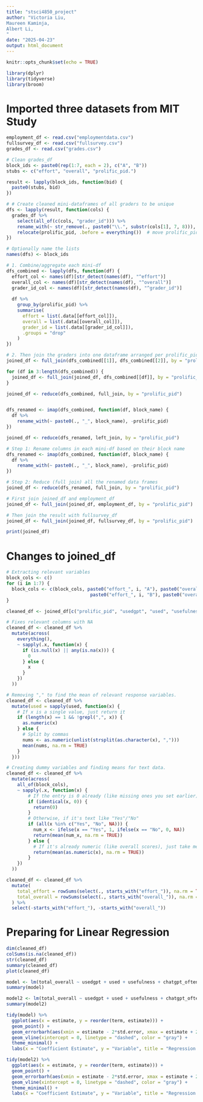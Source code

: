 ```yaml
---
title: "stsci4850_project"
author: "Victoria Liu,
Maureen Kaminja,
Albert Li,
"
date: "2025-04-23"
output: html_document
---
```


```r
knitr::opts_chunk$set(echo = TRUE)

library(dplyr)
library(tidyverse)
library(broom)

```

# Imported three datasets from MIT Study
```r
employment_df <- read.csv("employmentdata.csv")
fullsurvey_df <- read.csv("fullsurvey.csv")
grades_df <- read.csv("grades.csv")
```

```r
# Clean grades_df
block_ids <- paste0(rep(1:7, each = 2), c("A", "B"))
stubs <- c("effort", "overall", "prolific_pid.")

result <- lapply(block_ids, function(bid) {
  paste0(stubs, bid)
})

# # Create cleaned mini-dataframes of all graders to be unique
dfs <- lapply(result, function(cols) {
  grades_df %>%
    select(all_of(c(cols, "grader_id"))) %>%
    rename_with(~ str_remove(., paste0("\\.", substr(cols[1], 7, 8))), all_of(cols)) %>%  # remove .1A, .1B, etc
    relocate(prolific_pid, .before = everything())  # move prolific_pid to first. makes easier to work with. 
})

# Optionally name the lists
names(dfs) <- block_ids

# 1. Combine/aggregate each mini-df
dfs_combined <- lapply(dfs, function(df) {
  effort_col <- names(df)[str_detect(names(df), "^effort")]
  overall_col <- names(df)[str_detect(names(df), "^overall")]
  grader_id_col <- names(df)[str_detect(names(df), "^grader_id")]
  
  df %>%
    group_by(prolific_pid) %>%
    summarise(
      effort = list(.data[[effort_col]]),
      overall = list(.data[[overall_col]]),
      grader_id = list(.data[[grader_id_col]]),
      .groups = "drop"
    )
})

# 2. Then join the graders into one dataframe arranged per prolific_pid
joined_df <- full_join(dfs_combined[[1]], dfs_combined[[2]], by = "prolific_pid")

for (df in 3:length(dfs_combined)) {
  joined_df <- full_join(joined_df, dfs_combined[[df]], by = "prolific_pid")
}

joined_df <- reduce(dfs_combined, full_join, by = "prolific_pid")


dfs_renamed <- imap(dfs_combined, function(df, block_name) {
  df %>%
    rename_with(~ paste0(., "_", block_name), -prolific_pid)
})

joined_df <- reduce(dfs_renamed, left_join, by = "prolific_pid")

# Step 1: Rename columns in each mini-df based on their block name
dfs_renamed <- imap(dfs_combined, function(df, block_name) {
  df %>%
    rename_with(~ paste0(., "_", block_name), -prolific_pid)
})

# Step 2: Reduce (full join) all the renamed data frames
joined_df <- reduce(dfs_renamed, full_join, by = "prolific_pid")

# First join joined_df and employment_df
joined_df <- full_join(joined_df, employment_df, by = "prolific_pid")

# Then join the result with fullsurvey_df
joined_df <- full_join(joined_df, fullsurvey_df, by = "prolific_pid")

print(joined_df)
```

# Changes to joined_df
```r
# Extracting relevant variables 
block_cols <- c()
for (i in 1:7) {
  block_cols <- c(block_cols, paste0("effort_", i, "A"), paste0("overall_", i, "A"),
                               paste0("effort_", i, "B"), paste0("overall_", i, "B"))
}

cleaned_df <- joined_df[c("prolific_pid", "usedgpt", "used", "usefulness", "chatgpt_often", "empstat.x", block_cols)]

# Fixes relevant columns with NA
cleaned_df <- cleaned_df %>%
  mutate(across(
    everything(),
    ~ sapply(.x, function(x) {
      if (is.null(x) || any(is.na(x))) {
        0
      } else {
        x
      }
    })
  ))

```

```r
# Removing "," to find the mean of relevant response variables.
cleaned_df <- cleaned_df %>%
  mutate(used = sapply(used, function(x) {
    # If x is a single value, just return it
    if (length(x) == 1 && !grepl(",", x)) {
      as.numeric(x)
    } else {
      # Split by commas
      nums <- as.numeric(unlist(strsplit(as.character(x), ",")))
      mean(nums, na.rm = TRUE)
    }
  }))
```

```r
# Creating dummy variables and finding means for text data.
cleaned_df <- cleaned_df %>%
  mutate(across(
    all_of(block_cols),
    ~ sapply(.x, function(x) {
        # If the entry is 0 already (like missing ones you set earlier), just keep it
        if (identical(x, 0)) {
          return(0)
        }
        # Otherwise, if it's text like "Yes"/"No"
        if (all(x %in% c("Yes", "No", NA))) {
          num_x <- ifelse(x == "Yes", 1, ifelse(x == "No", 0, NA))
          return(mean(num_x, na.rm = TRUE))
        } else {
          # If it's already numeric (like overall scores), just take mean
          return(mean(as.numeric(x), na.rm = TRUE))
        }
    })
  ))
```

```r
cleaned_df <- cleaned_df %>%
  mutate(
    total_effort = rowSums(select(., starts_with("effort_")), na.rm = TRUE),
    total_overall = rowSums(select(., starts_with("overall_")), na.rm = TRUE)
  ) %>%
  select(-starts_with("effort_"), -starts_with("overall_"))
```

# Preparing for Linear Regression
```r
dim(cleaned_df)
colSums(is.na(cleaned_df))
str(cleaned_df)
summary(cleaned_df)
plot(cleaned_df)
```

```r
model <- lm(total_overall ~ usedgpt + used + usefulness + chatgpt_often + empstat.x + total_effort, data = cleaned_df)
summary(model)

```

```r
model2 <- lm(total_overall ~ usedgpt + used + usefulness + chatgpt_often + empstat.x, data = cleaned_df)
summary(model2)

tidy(model) %>%
  ggplot(aes(x = estimate, y = reorder(term, estimate))) +
  geom_point() +
  geom_errorbarh(aes(xmin = estimate - 2*std.error, xmax = estimate + 2*std.error), height = 0.2) +
  geom_vline(xintercept = 0, linetype = "dashed", color = "gray") +
  theme_minimal() +
  labs(x = "Coefficient Estimate", y = "Variable", title = "Regression Coefficients Plot")

tidy(model2) %>%
  ggplot(aes(x = estimate, y = reorder(term, estimate))) +
  geom_point() +
  geom_errorbarh(aes(xmin = estimate - 2*std.error, xmax = estimate + 2*std.error), height = 0.2) +
  geom_vline(xintercept = 0, linetype = "dashed", color = "gray") +
  theme_minimal() +
  labs(x = "Coefficient Estimate", y = "Variable", title = "Regression Coefficients Plot")


```

